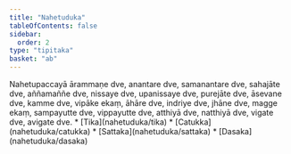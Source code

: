```yaml
---
title: "Nahetuduka"
tableOfContents: false
sidebar:
  order: 2
type: "tipitaka"
basket: "ab"
---
```



<DynamicBreadcrumb />

<Division number="248">

<Paragraph number="793">
Nahetupaccayā ārammaṇe dve, anantare dve, samanantare dve, sahajāte dve, aññamaññe dve, nissaye dve, upanissaye dve, purejāte dve, āsevane dve, kamme dve, vipāke ekaṃ, āhāre dve, indriye dve, jhāne dve, magge ekaṃ, sampayutte dve, vippayutte dve, atthiyā dve, natthiyā dve, vigate dve, avigate dve.

</Paragraph>
</Division>

<TableOfContents>
* [Tika](nahetuduka/tika)
* [Catukka](nahetuduka/catukka)
* [Sattaka](nahetuduka/sattaka)
* [Dasaka](nahetuduka/dasaka)
</TableOfContents>